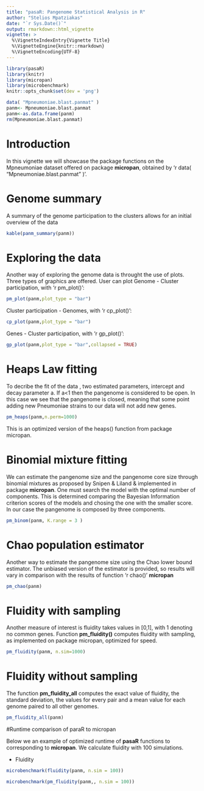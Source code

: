 ```yaml
---
title: "pasaR: Pangenome Statistical Analysis in R"
author: "Stelios Mpatziakas"
date: "`r Sys.Date()`"
output: rmarkdown::html_vignette
vignette: >
  %\VignetteIndexEntry{Vignette Title}
  %\VignetteEngine{knitr::rmarkdown}
  %\VignetteEncoding{UTF-8}
---
```



```r
library(pasaR) 
library(knitr)
library(micropan)
library(microbenchmark)
knitr::opts_chunk$set(dev = 'png')

```

```r
data( "Mpneumoniae.blast.panmat" )
panm<- Mpneumoniae.blast.panmat
panm<-as.data.frame(panm)
rm(Mpneumoniae.blast.panmat)

```

# Introduction

 In this vignette we will showcase the package functions on the Mpneumoniae dataset offered on package **micropan**, obtained by  'r data( "Mpneumoniae.blast.panmat" )'.

# Genome summary

A summary of the genome participation to the clusters allows for an initial overview of the data

```r

kable(panm_summary(panm))

```


# Exploring the data

Another way of exploring the genome data is throught the use of plots. Three types of graphics are offered. User can  plot  Genome - Cluster participation, with  'r pm_plot()':
```r

pm_plot(panm,plot_type = "bar")


```

Cluster participation - Genomes, with 'r cp_plot()':

```r

cp_plot(panm,plot_type = "bar")

```


Genes - Cluster participation, with 'r gp_plot()':

```r

gp_plot(panm,plot_type = "bar",collapsed = TRUE)

```



# Heaps Law fitting
To decribe the fit of the data , two estimated parameters, intercept and decay parameter a. If a<1 then the pangenome is considered to be open. In this case we see that the pangenome is closed, meaning that some point adding new Pneumoniae strains to our data will not add new genes.

```r
pm_heaps(panm,n.perm=1000)

```
This is an optimized version of the heaps() function from package micropan.

# Binomial mixture fitting

We can estimate the pangenome size and the pangenome core size through binomial mixtures as proposed by Snipen & Liland & implemented in package **micropan**. One must search the model with the optimal number of components. This is determined comparing the Bayesian Information criterion scores of the models and chosing the one with the smaller score. In our case the pangenome is composed by three components.  
```r

pm_binom(panm, K.range = 3 )
```

# Chao population estimator

Another way to estimate the pangenome size  using the Chao lower bound estimator. The unbiased version of the estimator is provided, so results will vary in comparison with the results of function 'r chao()' **micropan** 
```r
pm_chao(panm)

```

# Fluidity with sampling


Another measure of interest is fluidity takes values in [0,1], with 1 denoting no common genes. Function **pm_fluidity()** computes fluidity with sampling, as implemented on package micropan, optimized for speed.

```r

pm_fluidity(panm, n.sim=1000)

```

# Fluidity without sampling

The function **pm_fluidity_all** computes the exact value of fluidity, the standard deviation, the values for every pair and a mean value for each genome paired to all other genomes.

```r
pm_fluidity_all(panm)
```


#Runtime comparison of paraR to micropan

Below we an example of optimized runtime of **pasaR** functions to corresponding to **micropan**. We calculate fluidity with 100 simulations.


* Fluidity
```r
microbenchmark(fluidity(panm, n.sim = 100))

microbenchmark(pm_fluidity(panm,, n.sim = 100))
```
